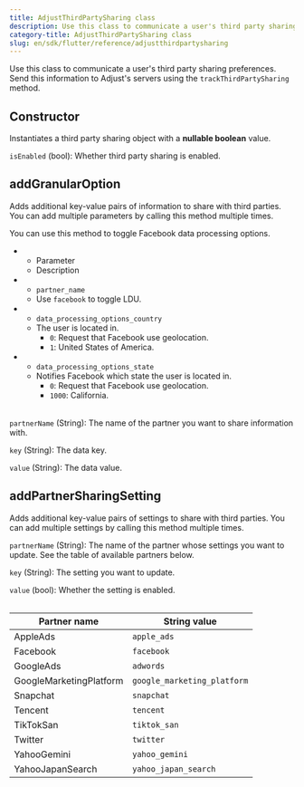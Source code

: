 ```yaml
---
title: AdjustThirdPartySharing class
description: Use this class to communicate a user's third party sharing preferences.
category-title: AdjustThirdPartySharing class
slug: en/sdk/flutter/reference/adjustthirdpartysharing
---
```



Use this class to communicate a user's third party sharing preferences. Send this information to Adjust's servers using the `trackThirdPartySharing` method.

<Function>

## Constructor

Instantiates a third party sharing object with a **nullable boolean** value.

<slot slot="signature">


<Constructor />

</slot>

<slot slot="snippet">


<InitTrue />

</slot>

<slot slot="parameters">

`isEnabled` (bool): Whether third party sharing is enabled.

</slot>

</Function>

<Function>

## addGranularOption

Adds additional key-value pairs of information to share with third parties. You can add multiple parameters by calling this method multiple times.

<slot slot="signature">


<AddGranularOptionSig />

</slot>

<slot slot="snippet">


<AddGranularOption />

You can use this method to toggle Facebook data processing options.


<Facebook />

<Table list>

-  -  Parameter
   -  Description
-  -  `partner_name`
   -  Use `facebook` to toggle LDU.
-  -  `data_processing_options_country`
   -  The user is located in.
      -  `0`: Request that Facebook use geolocation.
      -  `1`: United States of America.
-  -  `data_processing_options_state`
   -  Notifies Facebook which state the user is located in.
      -  `0`: Request that Facebook use geolocation.
      -  `1000`: California.

</Table>

</slot>

<slot slot="parameters">

`partnerName` (String): The name of the partner you want to share information with.

`key` (String): The data key.

`value` (String): The data value.

</slot>

</Function>

<Function>

## addPartnerSharingSetting

Adds additional key-value pairs of settings to share with third parties. You can add multiple settings by calling this method multiple times.

<slot slot="signature">


<AddPartnerSharingSettingSig />

</slot>

<slot slot="snippet">


<AddPartnerSharingSetting />

</slot>

<slot slot="parameters">

`partnerName` (String): The name of the partner whose settings you want to update. See the table of available partners below.

`key` (String): The setting you want to update.

`value` (bool): Whether the setting is enabled.

<Table>

| Partner name            | String value                |
| ----------------------- | --------------------------- |
| AppleAds                | `apple_ads`                 |
| Facebook                | `facebook`                  |
| GoogleAds               | `adwords`                   |
| GoogleMarketingPlatform | `google_marketing_platform` |
| Snapchat                | `snapchat`                  |
| Tencent                 | `tencent`                   |
| TikTokSan               | `tiktok_san`                |
| Twitter                 | `twitter`                   |
| YahooGemini             | `yahoo_gemini`              |
| YahooJapanSearch        | `yahoo_japan_search`        |

</Table>

</slot>

</Function>
